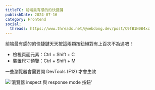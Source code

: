 ```yaml
---
titleTC: 前端最有感的的快捷鍵
publishDate: 2024-07-16
category: Frontend
social:
  threads: https://www.threads.net/@webdong.dev/post/C9fB1N0B4xc
---
```


前端最有感的的快捷鍵天天按這兩顆按鈕絕對有上百次不為過吧！

- 檢視頁面元素：Ctrl + Shift + C
- 裝置尺寸預覽：Ctrl + Shift + M

一些瀏覽器會需要開 DevTools (F12) 才會生效

!['瀏覽器 inspect 與 response mode 按鈕'](./browser-dev-panel.webp)
